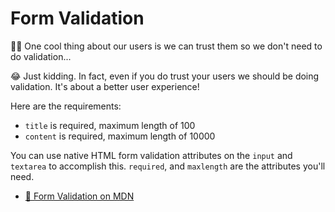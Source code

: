 # Form Validation

👨‍💼 One cool thing about our users is we can trust them so we don't need to do
validation...

😂 Just kidding. In fact, even if you do trust your users we should be doing
validation. It's about a better user experience!

Here are the requirements:

- `title` is required, maximum length of 100
- `content` is required, maximum length of 10000

You can use native HTML form validation attributes on the `input` and `textarea`
to accomplish this. `required`, and `maxlength` are the attributes
you'll need.

- [📜 Form Validation on MDN](https://developer.mozilla.org/en-US/docs/Learn/Forms/Form_validation)
